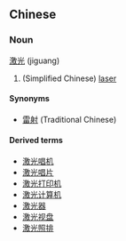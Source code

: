 ==Chinese==
===Noun===
[[激]][[光]] (jiguang)

# (Simplified Chinese) [[laser]]

====Synonyms====
*[[雷射]] (Traditional Chinese)

====Derived terms====
*[[激光唱机]]
*[[激光唱片]]
*[[激光打印机]]
*[[激光计算机]]
*[[激光器]]
*[[激光视盘]]
*[[激光照排]]